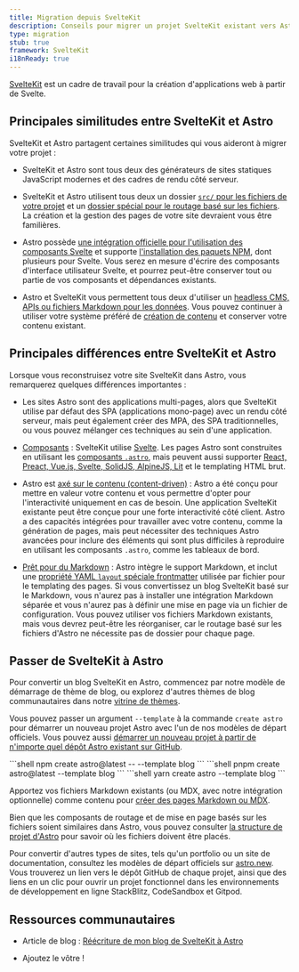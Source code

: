 ```yaml
---
title: Migration depuis SvelteKit
description: Conseils pour migrer un projet SvelteKit existant vers Astro
type: migration
stub: true
framework: SvelteKit
i18nReady: true
---
```



[SvelteKit](https://kit.svelte.dev) est un cadre de travail pour la création d'applications web à partir de Svelte.

## Principales similitudes entre SvelteKit et Astro

SvelteKit et Astro partagent certaines similitudes qui vous aideront à migrer votre projet :

- SvelteKit et Astro sont tous deux des générateurs de sites statiques JavaScript modernes et des cadres de rendu côté serveur.

- SvelteKit et Astro utilisent tous deux un dossier [`src/` pour les fichiers de votre projet](/fr/basics/project-structure/#src) et un [dossier spécial pour le routage basé sur les fichiers](/fr/basics/astro-pages/). La création et la gestion des pages de votre site devraient vous être familières.

- Astro possède [une intégration officielle pour l'utilisation des composants Svelte](/fr/guides/integrations-guide/svelte/) et supporte [l'installation des paquets NPM](/fr/guides/imports/#paquets-npm), dont plusieurs pour Svelte. Vous serez en mesure d'écrire des composants d'interface utilisateur Svelte, et pourrez peut-être conserver tout ou partie de vos composants et dépendances existants.

- Astro et SvelteKit vous permettent tous deux d'utiliser un [headless CMS, APIs ou fichiers Markdown pour les données](/fr/guides/data-fetching/). Vous pouvez continuer à utiliser votre système préféré de [création de contenu](/fr/guides/content/) et conserver votre contenu existant.

## Principales différences entre SvelteKit et Astro

Lorsque vous reconstruisez votre site SvelteKit dans Astro, vous remarquerez quelques différences importantes :

- Les sites Astro sont des applications multi-pages, alors que SvelteKit utilise par défaut des SPA (applications mono-page) avec un rendu côté serveur, mais peut également créer des MPA, des SPA traditionnelles, ou vous pouvez mélanger ces techniques au sein d'une application.

- [Composants](/fr/basics/astro-components/) : SvelteKit utilise [Svelte](https://svelte.dev). Les pages Astro sont construites en utilisant les [composants `.astro`](/fr/basics/astro-components/), mais peuvent aussi supporter [React, Preact, Vue.js, Svelte, SolidJS, AlpineJS, Lit](/en/guides/framework-components/) et le templating HTML brut.

- Astro est [axé sur le contenu (content-driven)](/fr/concepts/why-astro/#axé-sur-le-contenu) : Astro a été conçu pour mettre en valeur votre contenu et vous permettre d'opter pour l'interactivité uniquement en cas de besoin. Une application SvelteKit existante peut être conçue pour une forte interactivité côté client. Astro a des capacités intégrées pour travailler avec votre contenu, comme la génération de pages, mais peut nécessiter des techniques Astro avancées pour inclure des éléments qui sont plus difficiles à reproduire en utilisant les composants `.astro`, comme les tableaux de bord.

- [Prêt pour du Markdown](/fr/guides/markdown-content/) : Astro intègre le support Markdown, et inclut une [propriété YAML `layout` spéciale frontmatter](/fr/basics/layouts/#mises-en-page-markdownmdx) utilisée par fichier pour le templating des pages. Si vous convertissez un blog SvelteKit basé sur le Markdown, vous n'aurez pas à installer une intégration Markdown séparée et vous n'aurez pas à définir une mise en page via un fichier de configuration. Vous pouvez utiliser vos fichiers Markdown existants, mais vous devrez peut-être les réorganiser, car le routage basé sur les fichiers d'Astro ne nécessite pas de dossier pour chaque page.


## Passer de SvelteKit à Astro

Pour convertir un blog SvelteKit en Astro, commencez par notre modèle de démarrage de thème de blog, ou explorez d'autres thèmes de blog communautaires dans notre [vitrine de thèmes](https://astro.build/themes/).

Vous pouvez passer un argument `--template` à la commande `create astro` pour démarrer un nouveau projet Astro avec l'un de nos modèles de départ officiels. Vous pouvez aussi [démarrer un nouveau projet à partir de n'importe quel dépôt Astro existant sur GitHub](/fr/install-and-setup/#utiliser-un-thème-ou-un-modèle-de-démarrage).

  <PackageManagerTabs>
    <Fragment slot="npm">
    ```shell
    npm create astro@latest -- --template blog
    ```
    </Fragment>
    <Fragment slot="pnpm">
    ```shell
    pnpm create astro@latest --template blog
    ```
    </Fragment>
    <Fragment slot="yarn">
    ```shell
    yarn create astro --template blog
    ```
    </Fragment>
  </PackageManagerTabs>

Apportez vos fichiers Markdown existants (ou MDX, avec notre intégration optionnelle) comme contenu pour [créer des pages Markdown ou MDX](/fr/guides/markdown-content/).

Bien que les composants de routage et de mise en page basés sur les fichiers soient similaires dans Astro, vous pouvez consulter [la structure de projet d'Astro](/fr/basics/project-structure/) pour savoir où les fichiers doivent être placés.

Pour convertir d'autres types de sites, tels qu'un portfolio ou un site de documentation, consultez les modèles de départ officiels sur [astro.new](https://astro.new). Vous trouverez un lien vers le dépôt GitHub de chaque projet, ainsi que des liens en un clic pour ouvrir un projet fonctionnel dans les environnements de développement en ligne StackBlitz, CodeSandbox et Gitpod.

## Ressources communautaires

- Article de blog : [Réécriture de mon blog de SvelteKit à Astro](https://kharann.com/blog/rewriting-my-blog/)

- Ajoutez le vôtre !

